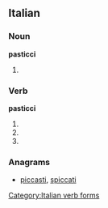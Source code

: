 ==Italian==

===Noun===
'''pasticci''' {{m}}

# {{plural of|[[pasticcio]]|lang=it}}

===Verb===
'''pasticci'''

# {{conjugation of|pasticciare||2|s|pres|ind|lang=it}}
# {{form of|[[first-person|First-person]] singular, [[second-person]] singular and [[third-person]] singular [[present subjunctive]]|pasticciare|lang=it}}
# {{conjugation of|pasticciare||3|s|imp|lang=it}}

===Anagrams===
* {{alphagram|acciipst}} [[piccasti#Italian|piccasti]], [[spiccati#Italian|spiccati]]
[[Category:Italian verb forms]]